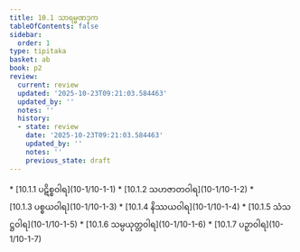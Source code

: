 ```yaml
---
title: 10.1 သာရမ္မဏဒုက
tableOfContents: false
sidebar:
  order: 1
type: tipitaka
basket: ab
book: p2
review:
  current: review
  updated: '2025-10-23T09:21:03.584463'
  updated_by: ''
  notes: ''
  history:
  - state: review
    date: '2025-10-23T09:21:03.584463'
    updated_by: ''
    notes: ''
    previous_state: draft
---
```



<ReviewStatus review={frontmatter.review} showDetails={true} />

<HypothesisAnnotation frontmatter={frontmatter} />

<DynamicBreadcrumb />



<TableOfContents book="p2" section="10.1">
* [10.1.1 ပဋိစ္စဝါရ](10-1/10-1-1)
* [10.1.2 သဟဇာတဝါရ](10-1/10-1-2)
* [10.1.3 ပစ္စယဝါရ](10-1/10-1-3)
* [10.1.4 နိဿယဝါရ](10-1/10-1-4)
* [10.1.5 သံသဋ္ဌဝါရ](10-1/10-1-5)
* [10.1.6 သမ္ပယုတ္တဝါရ](10-1/10-1-6)
* [10.1.7 ပဉှာဝါရ](10-1/10-1-7)
</TableOfContents>